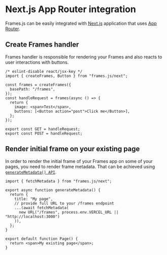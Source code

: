 # Next.js App Router integration

Frames.js can be easily integrated with [Next.js](https://nextjs.org) application that uses [App Router](https://nextjs.org/docs/app).

## Create Frames handler

Frames handler is responsible for rendering your Frames and also reacts to user interactions with buttons.

```tsx [./app/frames/route.tsx]
/* eslint-disable react/jsx-key */
import { createFrames, Button } from "frames.js/next";

const frames = createFrames({
  basePath: "/frames",
});
const handleRequest = frames(async () => {
  return {
    image: <span>Test</span>,
    buttons: [<Button action="post">Click me</Button>],
  };
});

export const GET = handleRequest;
export const POST = handleRequest;
```

## Render initial frame on your existing page

In order to render the initial frame of your Frames app on some of your pages, you need to render frame metadata. That can be achieved using [`generateMetadata() API`](https://nextjs.org/docs/app/api-reference/functions/generate-metadata).

```tsx [./app/page.tsx]
import { fetchMetadata } from "frames.js/next";

export async function generateMetadata() {
  return {
    title: "My page",
    // provide full URL to your /frames endpoint
    ...(await fetchMetadata(
      new URL("/frames", process.env.VERCEL_URL || "http://localhost:3000")
    )),
  };
}

export default function Page() {
  return <span>My existing page</span>;
}
```
